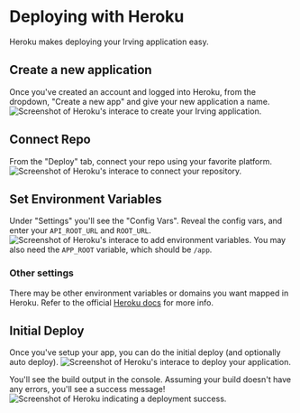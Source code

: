 <Meta title="Deployment and Hosting|Heroku" />

# Deploying with Heroku
Heroku makes deploying your Irving application easy.

## Create a new application
Once you've created an account and logged into Heroku, from the dropdown, "Create a new app" and give your new application a name.
<img src="https://raw.githubusercontent.com/alleyinteractive/irving/production/documentation/screenshots/heroku-deploy/heroku-create-app.png" alt="Screenshot of Heroku's interace to create your Irving application." />

## Connect Repo
From the "Deploy" tab, connect your repo using your favorite platform.
<img src="https://raw.githubusercontent.com/alleyinteractive/irving/production/documentation/screenshots/heroku-deploy/heroku-connect-repo.png" alt="Screenshot of Heroku's interace to connect your repository." />

## Set Environment Variables
Under "Settings" you'll see the "Config Vars". Reveal the config vars, and enter your `API_ROOT_URL` and `ROOT_URL`.
<img src="https://raw.githubusercontent.com/alleyinteractive/irving/production/documentation/screenshots/heroku-deploy/heroku-add-vars.png" alt="Screenshot of Heroku's interace to add environment variables." />
You may also need the `APP_ROOT` variable, which should be `/app`.

### Other settings
There may be other environment variables or domains you want mapped in Heroku. Refer to the official [Heroku docs](https://devcenter.heroku.com/articles/getting-started-with-nodejs) for more info.

## Initial Deploy
Once you've setup your app, you can do the initial deploy (and optionally auto deploy).
<img src="https://raw.githubusercontent.com/alleyinteractive/irving/production/documentation/screenshots/heroku-deploy/heroku-deploy.png" alt="Screenshot of Heroku's interace to deploy your application." />

You'll see the build output in the console. Assuming your build doesn't have any errors, you'll see a success message!
<img src="https://raw.githubusercontent.com/alleyinteractive/irving/production/documentation/screenshots/heroku-deploy/heroku-success.png" alt="Screenshot of Heroku indicating a deployment success." />
